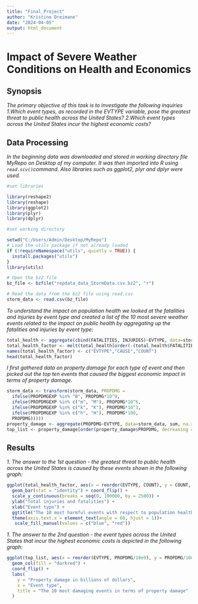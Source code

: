 ```yaml
---
title: "Final_Project"
author: "Kristine Dreimane"
date: "2024-04-05"
output: html_document
---
```

# Impact of Severe Weather Conditions on Health and Economics
## Synopsis
*The primary objective of this task is to investigate the following inquiries*
*1.Which event types, as recorded in the EVTYPE variable, pose the greatest threat to public health across the United States?*
*2.Which event types across the United States incur the highest economic costs?*

## Data Processing
*In the beginning data was downloaded and stored in working directory file MyRepo on Desktop of my computer.*
*It was then imported into R using `read.scv()`command.*
*Also libraries such as ggplot2, plyr and dplyr were used.*
```r
#set libraries

library(reshape2)
library(reshape)
library(ggplot2)
library(plyr)
library(dplyr)

#set working directory

setwd("C:/Users/Admin/Desktop/MyRepo")
# Load the utils package if not already loaded
if (!requireNamespace("utils", quietly = TRUE)) {
  install.packages("utils")
}
library(utils)

# Open the bz2 file
bz_file <- bzfile("repdata_data_StormData.csv.bz2", "r")

# Read the data from the bz2 file using read.csv
storm_data <- read.csv(bz_file)
```


*To understand the impact on population health we looked at the fatalities and injuries by event type and created a list of the 10 most severe weather events related to the impact on public health by aggregating up the fatalities and injuries by event type:*
```r
total_health <- aggregate(cbind(FATALITIES, INJURIES)~EVTYPE, data=storm_data, sum, na.rm=TRUE)
total_health_factor <- melt(total_health[order(-(total_health$FATALITIES + total_health$INJURIES)),][1:10,], id.vars = "EVTYPE")
names(total_health_factor) <- c("EVTYPE","CAUSE","COUNT")
head(total_health_factor)
```

*I first gathered data on property damage for each type of event and then picked out the top ten events that caused the biggest economic impact in terms of property damage.*
```r
storm_data <- transform(storm_data, PROPDMG = 
  ifelse(PROPDMGEXP %in% "B", PROPDMG*10^9,
  ifelse(PROPDMGEXP %in% c("m", "M"), PROPDMG*10^6,
  ifelse(PROPDMGEXP %in% c("k", "K"), PROPDMG*10^3,
  ifelse(PROPDMGEXP %in% c("h", "H"), PROPDMG*100,
  PROPDMG)))))
property_damage <- aggregate(PROPDMG~EVTYPE, data=storm_data, sum, na.rm = T)
top_list <- property_damage[order(property_damage$PROPDMG, decreasing = T),][1:10,]
```
## Results


*1. The answer to the 1st question - the greatest threat to public health across the United States is caused by these events shown in the following graph:*
```r
ggplot(total_health_factor, aes(x = reorder(EVTYPE, COUNT), y = COUNT, fill = CAUSE)) +  
  geom_bar(stat = "identity") + coord_flip() + 
  scale_y_continuous(breaks = seq(0, 100000, by = 2500)) + 
  ylab("Total injuries and fatalities") + 
  xlab("Event type") + 
  ggtitle("The 10 most harmful events with respect to population health") + 
  theme(axis.text.x = element_text(angle = 60, hjust = 1))+
   scale_fill_manual(values = c("blue", "red"))
```

*1. The answer to the 2nd question - the event types across the United States that incur the highest economic costs is depicted in the following graph:*
```r
ggplot(top_list, aes(x = reorder(EVTYPE, PROPDMG/10e9), y = PROPDMG/10e9)) + 
  geom_col(fill = "darkred") + 
  coord_flip() + 
  labs(
    y = "Property damage in billions of dollars",
    x = "Event type",
    title = "The 10 most damaging events in terms of property damage"
  )
```

  
  
  
  
  






